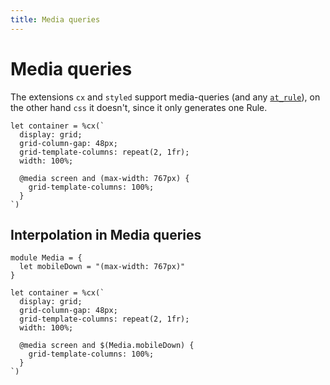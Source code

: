 ```yaml
---
title: Media queries
---
```


# Media queries

The extensions `cx` and `styled` support media-queries (and any [`at_rule`](https://developer.mozilla.org/en-US/docs/Web/CSS/At-rule)), on the other hand `css` it doesn't, since it only generates one Rule.

```rescript
let container = %cx(`
  display: grid;
  grid-column-gap: 48px;
  grid-template-columns: repeat(2, 1fr);
  width: 100%;

  @media screen and (max-width: 767px) {
    grid-template-columns: 100%;
  }
`)
```

## Interpolation in Media queries

```rescript
module Media = {
  let mobileDown = "(max-width: 767px)"
}

let container = %cx(`
  display: grid;
  grid-column-gap: 48px;
  grid-template-columns: repeat(2, 1fr);
  width: 100%;

  @media screen and $(Media.mobileDown) {
    grid-template-columns: 100%;
  }
`)
```
